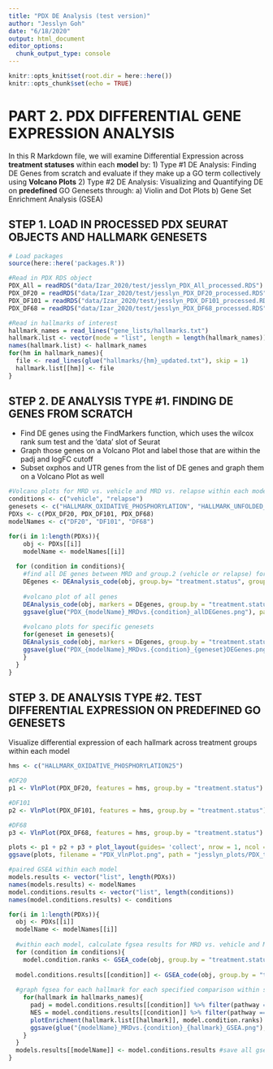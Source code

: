 ```yaml
---
title: "PDX DE Analysis (test version)"
author: "Jesslyn Goh"
date: "6/18/2020"
output: html_document
editor_options: 
  chunk_output_type: console
---
```


```r
knitr::opts_knit$set(root.dir = here::here())
knitr::opts_chunk$set(echo = TRUE)
```

# PART 2. PDX DIFFERENTIAL GENE EXPRESSION ANALYSIS
In this R Markdown file, we will examine Differential Expression across **treatment statuses** within each **model** by: 
    1) Type #1 DE Analysis: Finding DE Genes from scratch and evaluate if they make up a GO term collectively using **Volcano Plots**
    2) Type #2 DE Analysis: Visualizing and Quantifying DE on **predefined** GO Genesets through: 
        a) Violin and Dot Plots 
        b) Gene Set Enrichment Analysis (GSEA)

## STEP 1. LOAD IN PROCESSED PDX SEURAT OBJECTS AND HALLMARK GENESETS
```r
# Load packages
source(here::here('packages.R'))

#Read in PDX RDS object
PDX_All = readRDS("data/Izar_2020/test/jesslyn_PDX_All_processed.RDS")
PDX_DF20 = readRDS("data/Izar_2020/test/jesslyn_PDX_DF20_processed.RDS")
PDX_DF101 = readRDS("data/Izar_2020/test/jesslyn_PDX_DF101_processed.RDS")
PDX_DF68 = readRDS("data/Izar_2020/test/jesslyn_PDX_DF68_processed.RDS")

#Read in hallmarks of interest
hallmark_names = read_lines("gene_lists/hallmarks.txt")
hallmark.list <- vector(mode = "list", length = length(hallmark_names))
names(hallmark.list) <- hallmark_names
for(hm in hallmark_names){
  file <- read_lines(glue("hallmarks/{hm}_updated.txt"), skip = 1)
  hallmark.list[[hm]] <- file
}
```

## STEP 2. DE ANALYSIS TYPE #1. FINDING DE GENES FROM SCRATCH 
  - Find DE genes using the FindMarkers function, which uses the wilcox rank sum test and the 'data' slot of Seurat
  - Graph those genes on a Volcano Plot and label those that are within the padj and logFC cutoff 
  - Subset oxphos and UTR genes from the list of DE genes and graph them on a Volcano Plot as well 
  
```r
#Volcano plots for MRD vs. vehicle and MRD vs. relapse within each model
conditions <- c("vehicle", "relapse")
genesets <- c("HALLMARK_OXIDATIVE_PHOSPHORYLATION", "HALLMARK_UNFOLDED_PROTEIN_RESPONSE")
PDXs <- c(PDX_DF20, PDX_DF101, PDX_DF68)
modelNames <- c("DF20", "DF101", "DF68")

for(i in 1:length(PDXs)){
    obj <- PDXs[[i]]
    modelName <- modelNames[[i]]
    
  for (condition in conditions){
    #find all DE genes between MRD and group.2 (vehicle or relapse) for this specific model
    DEgenes <- DEAnalysis_code(obj, group.by= "treatment.status", group.1 = "MRD", group.2 = condition)
    
    #volcano plot of all genes
    DEAnalysis_code(obj, markers = DEgenes, group.by = "treatment.status", group.1 = "MRD", group.2 = condition, graph = TRUE) + labs(title = glue("PDX {modelName} MRD vs. {condition} All DE Genes"))
    ggsave(glue("PDX_{modelName}_MRDvs.{condition}_allDEGenes.png"), path= glue( "jesslyn_plots/PDX_test/Volcano/{modelName}"), width = 15)
  
    #volcano plots for specific genesets 
    for(geneset in genesets){
    DEAnalysis_code(obj, markers = DEgenes, group.by = "treatment.status", group.1 = "MRD", group.2 = condition, geneset = hallmark.list[[geneset]]) + labs(title = glue("PDX {modelName} MRD vs. {condition} {geneset} DE Genes"))
    ggsave(glue("PDX_{modelName}_MRDvs.{condition}_{geneset}DEGenes.png"), path= glue("jesslyn_plots/PDX_test/Volcano/{modelName}"), width = 15)
    }
  }
}

```

## STEP 3. DE ANALYSIS TYPE #2. TEST DIFFERENTIAL EXPRESSION ON PREDEFINED GO GENESETS
Visualize differential expression of each hallmark across treatment groups within each model 
```r
hms <- c("HALLMARK_OXIDATIVE_PHOSPHORYLATION25")

#DF20 
p1 <- VlnPlot(PDX_DF20, features = hms, group.by = "treatment.status") + labs(title = "DF20 OXPHOS score", x= "Treatment Status")

#DF101
p2 <- VlnPlot(PDX_DF101, features = hms, group.by = "treatment.status")  + labs(title = "DF101 OXPHOS score", x= "Treatment Status")

#DF68
p3 <- VlnPlot(PDX_DF68, features = hms, group.by = "treatment.status")  + labs(title = "DF68 OXPHOS score", x= "Treatment Status")

plots <- p1 + p2 + p3 + plot_layout(guides= 'collect', nrow = 1, ncol = 3)
ggsave(plots, filename = "PDX_VlnPlot.png", path = "jesslyn_plots/PDX_test", width = 10, height = 5)
```

```r
#paired GSEA within each model 
models.results <- vector("list", length(PDXs))
names(models.results) <- modelNames
model.conditions.results <- vector("list", length(conditions))
names(model.conditions.results) <- conditions

for(i in 1:length(PDXs)){
  obj <- PDXs[[i]]
  modelName <- modelNames[[i]]
  
  #within each model, calculate fgsea results for MRD vs. vehicle and MRD vs. relapse
  for (condition in conditions){
    model.condition.ranks <- GSEA_code(obj, group.by = "treatment.status", hallmark.list, paired = TRUE, group.1 = "MRD", group.2 = condition, ranks = NULL)
  
  model.conditions.results[[condition]] <- GSEA_code(obj, group.by = "treatment.status", hallmark.list, ranks = model.condition.ranks) 
  
  #graph fgsea for each hallmark for each specified comparison within specified model
    for(hallmark in hallmarks_names){
      padj = model.conditions.results[[condition]] %>% filter(pathway == hallmark) %>% select(padj) %>% deframe() %>% round(digits = 3)
      NES = model.conditions.results[[condition]] %>% filter(pathway == hallmark) %>% select(NES) %>% deframe() %>% round(digits = 3)
      plotEnrichment(hallmark.list[[hallmark]], model.condition.ranks) + labs(title = glue("{hallmark} GSEA results for {modelName} MRD vs. {condition} (NES = {NES}, padj = {padj})")) + theme(plot.title = element_text(size = 8))
      ggsave(glue("{modelName}_MRDvs.{condition}_{hallmark}_GSEA.png"), path = glue("jesslyn_plots/PDX_test/GSEA_paired/{modelName}"), width = 8)
    }
  }
  models.results[[modelName]] <- model.conditions.results #save all gsea results into a nested list
}
```
